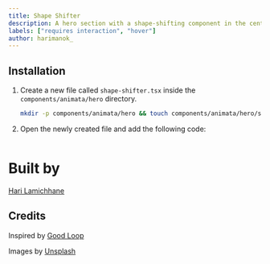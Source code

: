 ```yaml
---
title: Shape Shifter
description: A hero section with a shape-shifting component in the center
labels: ["requires interaction", "hover"]
author: harimanok_
---
```


<ComponentPreview name="hero-shape-shifter--docs" />

## Installation

1. Create a new file called `shape-shifter.tsx` inside the `components/animata/hero` directory.

   ```bash
   mkdir -p components/animata/hero && touch components/animata/hero/shape-shifter.tsx
   ```

2. Open the newly created file and add the following code:

   ```jsx file=<rootDir>/animata/hero/shape-shifter.tsx

   ```

# Built by

[Hari Lamichhane](https://github.com/hari)

## Credits

Inspired by [Good Loop](https://good-loop.com/)

Images by [Unsplash](https://unsplash.com/)
